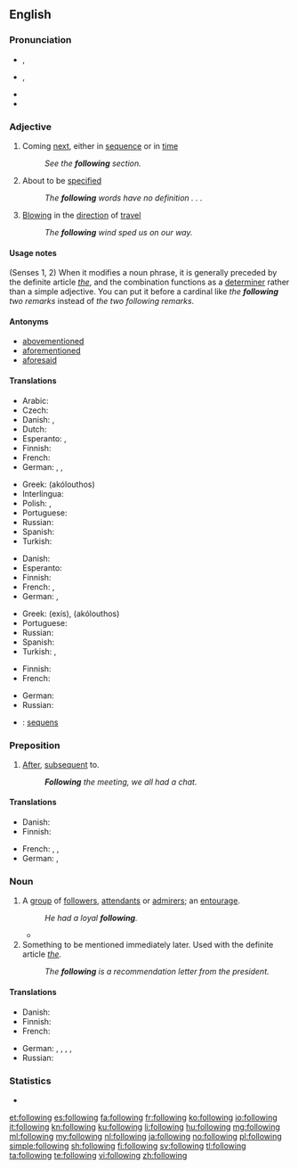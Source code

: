 ==English==

===Pronunciation===
* {{a|RP}} {{IPA|/ˈfɒləʊɪŋ/}}, {{X-SAMPA|/"fQl@UIN/}}
* {{a|GenAm}} {{IPA|/ˈfɑloʊɪŋ/}}, {{X-SAMPA|/"fAloUIN/}}
* {{audio|en-us-following.ogg|Audio (US)}}
* {{hyphenation|fol|low|ing}}

===Adjective===
{{en-adj|-}}

# Coming [[next]], either in [[sequence]] or in [[time]]
#: ''See the '''following''' section.''
# About to be [[specified]]
#: ''The '''following''' words have no definition . . .''
# {{context|of a wind}} [[blowing|Blowing]] in the [[direction]] of [[travel]]
#: ''The '''following''' wind sped us on our way.''

====Usage notes====
(Senses 1, 2) When it modifies a noun phrase, it is generally preceded by the definite article ''[[the]]'', and the combination functions as a [[determiner]] rather than a simple adjective. You can put it before a cardinal like ''the '''following''' two remarks'' instead of ''the two following remarks''.

====Antonyms====
* [[abovementioned]]
* [[aforementioned]]
* [[aforesaid]]

====Translations====
{{trans-top|next in sequence or time}}
* Arabic: {{t-|ar|تالي|tr=Taali|sc=Arab}}
* Czech: {{t-|cs|následující}}
* Danish: {{t-|da|følgende}}, {{t+|da|næste}}
* Dutch: {{t+|nl|volgende}}
* Esperanto: {{t-|eo|sekvinta}},  {{t-|eo|sekvanta}}
* Finnish: {{t+|fi|seuraava}}
* French: {{t+|fr|suivant}}
* German: {{t+|de|folgend}}, {{t+|de|anschließend}}, {{t-|de|nachstehend}}
{{trans-mid}}
* Greek: {{t+|el|ακόλουθος|m}} (akólouthos)
* Interlingua: {{t-|ia|sequente}}
* Polish: {{t+|pl|następny|m}},  {{t-|pl|następujący|m}}
* Portuguese: {{t+|pt|seguinte}}
* Russian: {{t+|ru|следующий|tr=sl'édujuš'ij}}
* Spanish: {{t+|es|siguiente}}
* Turkish: {{t+|tr|ertesi}}
{{trans-bottom}}

{{trans-top|to be specified}}
* Danish: {{t+|da|næste}}
* Esperanto: {{t-|eo|jena}}
* Finnish: {{t+|fi|seuraava}}
* French: {{t+|fr|suivant}}, {{t+|fr|ci-après}}
* German: {{t+|de|folgend}}, {{t-|de|nachstehend}}
{{trans-mid}}
* Greek: {{t+|el|εξής}} (exís), {{t+|el|ακόλουθος|m}} (akólouthos)
* Portuguese: {{t+|pt|seguinte}}
* Russian: {{t+|ru|следующий|tr=sl'édujuš'ij}}
* Spanish: {{t+|es|próximo}}
* Turkish: {{t-|tr|müteakkip}}, {{t+|tr|sonraki}}
{{trans-bottom}}

{{trans-top|wind blowing in the direction of travel}}
* Finnish: {{t-|fi|myötäinen}}
* French: {{t+|fr|favorable}}
{{trans-mid}}
* German: {{t+|de|folgend}}
* Russian: {{t+|ru|попутный|tr=popútnyj}}
{{trans-bottom}}

{{checktrans-top}}
* {{ttbc|la}}: [[sequens]]
{{trans-mid}}
{{trans-bottom}}

===Preposition===
{{en-prep}}

# [[after|After]], [[subsequent]] to.
#: '' '''Following''' the meeting, we all had a chat.''

====Translations====
{{trans-top|subsequent to}}
* Danish: {{t+|da|efter}}
* Finnish: {{t+|fi|jälkeen}}
{{trans-mid}}
* French: {{t+|fr|après}}, {{t-|fr|postérieurement à}}, {{t+|fr|à la suite de}}
* German: {{t+|de|folgend}}, {{t+|de|nach}}
{{trans-bottom}}

===Noun===
{{en-noun}}

# A [[group]] of [[follower]]s, [[attendant]]s or [[admirer]]s; an [[entourage]].
#: ''He had a loyal '''following'''.''
#* {{quote-news
|year=2011
|date=September 29
|author=Jon Smith
|title=Tottenham   3 - 1   Shamrock Rovers
|work=BBC Sport
|url=http://news.bbc.co.uk/sport2/hi/football/15014632.stm
|page=
|passage=And White Hart Lane was stunned when Rovers scored just five minutes after the restart in front of their away '''following'''.}}
# Something to be mentioned immediately later. Used with the definite article ''[[the]]''.
#: ''The '''following''' is a recommendation letter from the president.''

====Translations====
{{trans-top|group of followers}}
* Danish: {{t-|da|følge|n}}
* Finnish: {{t-|fi|kannattajakunta}}
* French: {{t+|fr|mouvance}}
{{trans-mid}}
* German: {{t+|de|Anhänger|f|p}}, {{t-|de|Anhängerschaft|f}}, {{t+|de|Gefolge|n}}, {{t-|de|Gefolgschaft|f}}, {{t-|de|Fangemeinde|f}}
* Russian: {{t+|ru|аудитория|f|sc=Cyrl}}
{{trans-bottom}}

===Statistics===
* {{rank|business|mean|manner|385|following|fell|different|care}}

[[et:following]]
[[es:following]]
[[fa:following]]
[[fr:following]]
[[ko:following]]
[[io:following]]
[[it:following]]
[[kn:following]]
[[ku:following]]
[[li:following]]
[[hu:following]]
[[mg:following]]
[[ml:following]]
[[my:following]]
[[nl:following]]
[[ja:following]]
[[no:following]]
[[pl:following]]
[[simple:following]]
[[sh:following]]
[[fi:following]]
[[sv:following]]
[[tl:following]]
[[ta:following]]
[[te:following]]
[[vi:following]]
[[zh:following]]